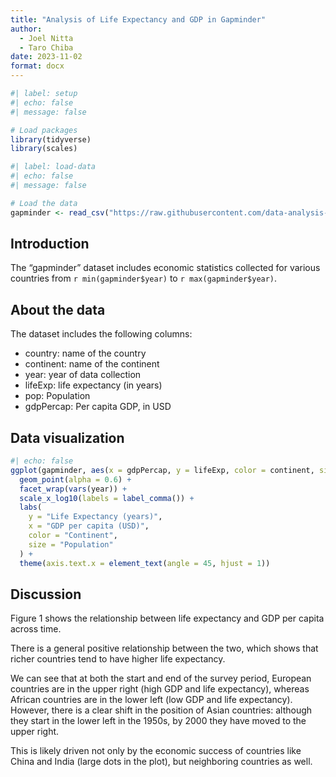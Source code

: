 ```yaml
---
title: "Analysis of Life Expectancy and GDP in Gapminder"
author:
  - Joel Nitta
  - Taro Chiba
date: 2023-11-02
format: docx
---
```


```r
#| label: setup
#| echo: false
#| message: false

# Load packages
library(tidyverse)
library(scales)
```

```r
#| label: load-data
#| echo: false
#| message: false

# Load the data
gapminder <- read_csv("https://raw.githubusercontent.com/data-analysis-chiba-2023/day04-tidy/main/data_raw/gapminder.csv")
```

## Introduction

The "gapminder" dataset includes economic statistics collected for various countries from `r min(gapminder$year)` to `r max(gapminder$year)`.

## About the data

The dataset includes the following columns:

- country: name of the country
- continent: name of the continent
- year: year of data collection
- lifeExp: life expectancy (in years)
- pop: Population
- gdpPercap: Per capita GDP, in USD

## Data visualization

```r
#| echo: false
ggplot(gapminder, aes(x = gdpPercap, y = lifeExp, color = continent, size = pop)) +
  geom_point(alpha = 0.6) +
  facet_wrap(vars(year)) +
  scale_x_log10(labels = label_comma()) +
  labs(
    y = "Life Expectancy (years)",
    x = "GDP per capita (USD)",
    color = "Continent",
    size = "Population"
  ) +
  theme(axis.text.x = element_text(angle = 45, hjust = 1))

```

## Discussion

Figure 1 shows the relationship between life expectancy and GDP per capita across time.

There is a general positive relationship between the two, which shows that richer countries tend to have higher life expectancy.

We can see that at both the start and end of the survey period, European countries are in the upper right (high GDP and life expectancy), whereas African countries are in the lower left (low GDP and life expectancy). However, there is a clear shift in the position of Asian countries: although they start in the lower left in the 1950s, by 2000 they have moved to the upper right.

This is likely driven not only by the economic success of countries like China and India (large dots in the plot), but neighboring countries as well.